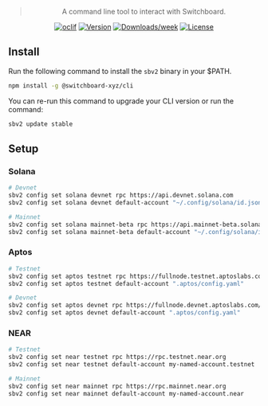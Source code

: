 <div align="center">

> A command line tool to interact with Switchboard.

[![oclif](https://img.shields.io/badge/cli-oclif-brightgreen.svg)](https://oclif.io)
[![Version](https://img.shields.io/npm/v/@switchboard-xyz/cli.svg)](https://npmjs.org/package/@switchboard-xyz/cli)
[![Downloads/week](https://img.shields.io/npm/dw/@switchboard-xyz/cli.svg)](https://npmjs.org/package/@switchboard-xyz/cli)
[![License](https://img.shields.io/npm/l/@switchboard-xyz/cli.svg)](https://github.com/switchboard-xyz/sbv2-core/blob/main/cli/LICENSE)

</div>

## Install

Run the following command to install the `sbv2` binary in your $PATH.

```bash npm2yarn
npm install -g @switchboard-xyz/cli
```

You can re-run this command to upgrade your CLI version or run the command:

```bash
sbv2 update stable
```

## Setup

### Solana

```bash
# Devnet
sbv2 config set solana devnet rpc https://api.devnet.solana.com
sbv2 config set solana devnet default-account "~/.config/solana/id.json"

# Mainnet
sbv2 config set solana mainnet-beta rpc https://api.mainnet-beta.solana.com
sbv2 config set solana mainnet-beta default-account "~/.config/solana/id.json"
```

### Aptos

```bash
# Testnet
sbv2 config set aptos testnet rpc https://fullnode.testnet.aptoslabs.com/v1
sbv2 config set aptos testnet default-account ".aptos/config.yaml"

# Devnet
sbv2 config set aptos devnet rpc https://fullnode.devnet.aptoslabs.com/v1
sbv2 config set aptos devnet default-account ".aptos/config.yaml"
```

### NEAR

```bash
# Testnet
sbv2 config set near testnet rpc https://rpc.testnet.near.org
sbv2 config set near testnet default-account my-named-account.testnet

# Mainnet
sbv2 config set near mainnet rpc https://rpc.mainnet.near.org
sbv2 config set near mainnet default-account my-named-account.near
```
